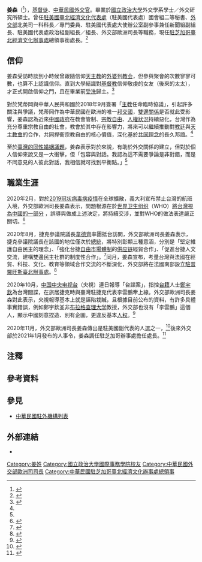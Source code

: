 {{NoteTA
|G1=Medicine
|G2=WP
|1=zh-hans:台; zh-hant:臺;
|2=zh-hans:研究生院; zh-hant:研究院; zh-tw:研究所;
|3=zh-hans:肯尼迪; zh-hant:甘迺迪;
}}

{{Infobox officeholder
| name         = 姜森<br>Johnson Sen Chiang
| sex          = 男
| Native place = 
| residence    = 
| image        = 姜森.png
| office       = {{flagicon|ROC}} 中華民國駐芝加哥處長
| premierroc   = 
| term_start   = 2021年1月
| term_end     = 
| predecessor  = [[黃鈞耀|黃鈞耀]]<ref>{{Cite web |url = https://multilingual.mofa.gov.tw/web/web_UTF-8/almanac/almanac2018/%E4%B8%AD%E8%8F%AF%E6%B0%91%E5%9C%8B107%E5%B9%B4%E5%A4%96%E4%BA%A4%E5%B9%B4%E9%91%91.pdf |title = 《中華民國107年外交年鑑》〈附錄十 中華民國駐外代表機構名錄〉 |publisher = [[中華民國外交部|中華民國外交部]] |access-date = 2021-03-08 |archive-date = 2021-12-02 |archive-url = https://web.archive.org/web/20211202064855/https://multilingual.mofa.gov.tw/web/web_UTF-8/almanac/almanac2018/%E4%B8%AD%E8%8F%AF%E6%B0%91%E5%9C%8B107%E5%B9%B4%E5%A4%96%E4%BA%A4%E5%B9%B4%E9%91%91.pdf }}</ref>
| successor    = 
| office1      = [[File:ROC_Ministry_of_Foreign_Affairs_Emblem.svg|15px]] [[中華民國外交部|中華民國外交部]]歐洲司長
| premierroc1  = 
| term_start1  = 2018年12月
| term_end1    = 2021年1月
| predecessor1 = [[高安_(台灣官員)|高安]]<ref>{{Cite web |url = https://multilingual.mofa.gov.tw/web/web_UTF-8/almanac/almanac2015/%E4%B8%AD%E8%8F%AF%E6%B0%91%E5%9C%8B104%E5%B9%B4%E5%A4%96%E4%BA%A4%E5%B9%B4%E9%91%91.pdf |title = 《中華民國104年外交年鑑》〈附錄八 外交部各單位主管名錄〉 |publisher = 中華民國外交部 |access-date = 2021-03-08 |archive-date = 2020-09-21 |archive-url = https://web.archive.org/web/20200921095135/http://multilingual.mofa.gov.tw/web/web_UTF-8/almanac/almanac2015/%E4%B8%AD%E8%8F%AF%E6%B0%91%E5%9C%8B104%E5%B9%B4%E5%A4%96%E4%BA%A4%E5%B9%B4%E9%91%91.pdf |dead-url = no }}</ref>
| successor1   = [[陳立國_(外交官)|陳立國]]<ref name="陳立國接外交部歐洲司長"/>
| constituency5 = 
| nationality  = {{ROC}}
| birth_date   = 
| birth_place  = 
| death_date   = 
| death_place  = 
| party        = 
| 父母         = 
| children     = 
| spouse       = 已婚
| profession   = [[外交官|外交官]]
| alma_mater   = [[國立政治大學|國立政治大學]]
| past         =
*[[中華民國外交部|外交部]]北美司薦任科員<br>{{Color|blue|（1999年－2003年）}}
*[[駐美國臺北經濟文化代表處|駐美國代表處]]國會組三等秘書<br>{{Color|blue|（2003年－2006年）}}
*駐美國代表處國會組二等秘書<br>{{Color|blue|（2006年－2009年）}}
*外交部北美司秘書回部辦事<br>{{Color|blue|（2009年）}}
*外交部北美司一科科長<br>{{Color|blue|（2009年－2011年）}}
*外交部北美司專門委員<br>{{Color|blue|（2012年）}}
*駐美國代表處大使辦公室副參事兼任新聞組副組長<br>{{Color|blue|（2012年－2015年）}}
*駐美國代表處政治組副組長<br>{{Color|blue|（2015年）}}
*駐美國代表處政治組組長<br>{{Color|blue|（2015年－2018年）}}
*外交部歐洲司司長<br>{{Color|blue|（2018年12月－2021年1月）}}
*[[駐芝加哥臺北經濟文化辦事處|駐芝加哥辦事處]]總領事銜處長<br>{{Color|blue|（2021年1月）}}
| educate      =
*[[國立政治大學|國立政治大學]]外交學系學士<br>{{Color|blue|（1993年）}}
*國立政治大學外交研究所碩士<br>{{Color|blue|（1996年）}}
*[[牛津大学|牛津大学]]外交人員培訓班結業<br>{{Color|blue|（1999年－2000年）}}
*{{link-en|亞太安全研究中心|Asia-Pacific Center for Security Studies}}研究員<br>{{Color|blue|（2002年）}}
*[[肯尼迪政府学院|哈佛大學甘迺迪政府學院]]經濟發展研習班結業<br>{{Color|blue|（2012年）}}
| website      = 
| footnotes    = 
}}

'''姜森'''（{{lang-en|Johnson Sen Chiang}}<ref>{{Cite web |url = https://www.roc-taiwan.org/uschi_en/post/3282.html |date = 2021-01-28 |title = Director General Johnson Sen Chiang |publisher = [[中華民國外交部|Ministry of Foreign Affairs, Republic of China (Taiwan)]] |deadurl = no |archiveurl = https://web.archive.org/web/20210307202849/https://www.roc-taiwan.org/uschi_en/post/3282.html |archivedate = 2021-03-07 |access-date = 2021-03-08 }}</ref>{{bd|||catIdx=}}），[[基督徒|基督徒]]、[[:Category:中華民國外交官|中華民國外交官]]。畢業於[[國立政治大學|國立政治大學]]外交學系學士／外交研究所碩士。曾任[[駐美國臺北經濟文化代表處|駐美國臺北經濟文化代表處]]（駐美國代表處）國會組二等秘書、[[中華民國外交部|外交部]]北美司一科科長／專門委員、駐美國代表處大使辦公室副參事兼任新聞組副組長、駐美國代表處政治組副組長／組長、外交部歐洲司長等職務，現任[[駐芝加哥臺北經濟文化辦事處|駐芝加哥臺北經濟文化辦事處]]總領事銜處長。<ref>{{Cite web |url = https://www.roc-taiwan.org/uschi/post/5539.html |date = 2021-01-28 |title = 姜森處長簡歷 |publisher = 中華民國駐外單位聯合網站 |deadurl = no |archiveurl = https://web.archive.org/web/20210307203133/https://www.roc-taiwan.org/uschi/post/5539.html |archivedate = 2021-03-07 |access-date = 2021-03-08 }}</ref>{{noteTag|name=2012年9月|2012年9月，中華民國外交部為統一駐外人員內部職稱，明定大使館、代表處設大使、公使，代表處對外仍稱代表、副代表；辦事處設總領事、副總領事，對外仍稱處長、副處長。<ref>{{Cite web |url = https://tw.news.yahoo.com/%E7%B5%B1-%E5%90%8D%E7%A8%B1-%E4%BB%A3%E8%A1%A8%E5%B0%8D%E5%85%A7%E7%A8%B1%E5%A4%A7%E4%BD%BF-133312149.html |author = 陳培煌 |date = 2012-08-31 |title = 統一名稱 代表對內稱大使 |publisher = [[Yahoo!奇摩|Yahoo!奇摩]]引用[[中央通訊社|中央通訊社]] |access-date = 2021-03-08 |archive-date = 2016-11-30 |archive-url = https://web.archive.org/web/20161130185459/https://tw.news.yahoo.com/%E7%B5%B1-%E5%90%8D%E7%A8%B1-%E4%BB%A3%E8%A1%A8%E5%B0%8D%E5%85%A7%E7%A8%B1%E5%A4%A7%E4%BD%BF-133312149.html |dead-url = no }}</ref><br>代表處館長為特任或簡任第十三職等至第十四職等者任大使銜代表、簡任第十二職等至第十三職等者任公使銜代表；辦事處長為簡任第十二職等任總領事銜處長。<ref>{{Cite web |url = https://law.moj.gov.tw/LawClass/LawAll.aspx?PCode=E0000017 |date = 2018年6月13日 |title = 駐外機構組織通則 |publisher = 全國法規資料庫 |access-date = 2022年2月25日 |archive-date = 2021年12月15日 |archive-url = https://web.archive.org/web/20211215061915/https://law.moj.gov.tw/LawClass/LawAll.aspx?PCode=E0000017 }}</ref>}}

==信仰==
姜森受訪時談到小時候曾跟隨信仰[[天主教|天主教]]的[[祖父母|外婆]]到[[教会|教会]]，但參與聚會的次數寥寥可數，也算不上認識信仰。直到大學結識對[[基督教|基督教]]信仰敬虔的女友（後來的太太），才正式開啟信仰之門，且在畢業前[[洗禮|受洗]]歸主。<ref name="外交官姜森">{{Cite web |url = https://www.ct.org.tw/1378016 |author = 洪秀玲、曾雪瀅 |date = 2021-02-03 |title = 外交官姜森工作上實踐信仰 相信台灣有神獨特眷顧 |publisher = [[基督教論壇報|基督教論壇報]] |access-date = 2021-03-08 |archive-date = 2021-03-07 |archive-url = https://web.archive.org/web/20210307023438/https://www.ct.org.tw/1378016 }}</ref>

對於梵蒂岡與中華人民共和國於2018年9月簽署「[[主教|主教]]任命臨時協議」，引起許多關注與爭議，梵蒂岡作為中華民國在歐洲的唯一[[中華民國建交列表|邦交國]]，[[中华民国－圣座关系|雙邊關係]]是否就此受影響，姜森認為近來[[中華人民共和國政府|中國政府]]在教會管制、[[中華人民共和國宗教自由度|宗教自由]]、[[中华人民共和国人权|人權狀況]]持續惡化，台灣作為充分尊重宗教自由的社會，教會於其中存在影響力，將來可以繼續推動對[[教廷|教廷]]與[[天主教會|天主教會]]的合作，共同捍衛宗教自由的核心價值，深化基於[[價值觀外交|共同理念]]的長久邦誼。<ref name="外交官姜森"/>

至於[[臺灣同性婚姻|臺灣的同性婚姻議題]]，姜森表示對於{{link-en|歐洲同性結合狀態|Recognition of same-sex unions in Europe|多數贊同的歐洲國家}}來說，有助於外交關係的建立，但對於個人信仰來說又是一大衝擊，但「包容與對話。我認為這不需要爭論是非對錯，而是不同意見的人彼此對話，我相信就可找到平衡點。」<ref name="外交官姜森"/>

==職業生涯==
2020年2月，對於[[2019冠状病毒病疫情|2019冠状病毒病疫情]]在全球擴散，義大利宣布禁止台灣的航班入境，外交部歐洲司長姜森表示，問題根源在於[[世界卫生组织|世界卫生组织]]（WHO）[[中国台湾|將台灣視為中國的一部分]] ，誤導{{link-en|義大利衛生部|Ministry of Health (Italy)}}與{{link-en|義大利民用航空局|Italian Civil Aviation Authority|民航局}}做成上述決定，將持續交涉，並對WHO的做法表達嚴正關切。<ref>{{Cite web |url = https://news.ltn.com.tw/news/life/paper/1348985 |author = 李欣芳、彭琬馨、鄭瑋奇 |date = 2020-02-02 |title = 世衛搞一中／外交部今開國際記者會 嚴正抗議 |publisher = [[自由時報|自由時報]] |access-date = 2021-03-08 |archive-date = 2020-02-02 |archive-url = https://web.archive.org/web/20200202133611/https://news.ltn.com.tw/news/life/paper/1348985 |dead-url = no }}</ref>

2020年8月，捷克參議院議長[[米洛什·维斯特奇尔|韋德齊]]率團抵台訪問，外交部歐洲司長姜森表示，捷克參議院議長在該國{{link-en|捷克憲法|Constitution of the Czech Republic|憲政體制}}的地位僅次於[[捷克总统|總統]]，將特別彰顯三種意涵，分別是「堅定維護自由民主的理念」、「強化台捷[[市场经济|自由市場體制]]的[[供应链|供应链]]經貿合作」、「促進台捷人文交流，建構雙邊民主社群的制度性合作」。<ref>{{Cite web |url = https://www.rti.org.tw/news/view/id/2075864 |author = 王照坤 |date = 2020-08-13 |title = 捷克參議長30日率團訪台 外交部：不屈服中共威權脅迫 |publisher = [[中央廣播電臺|中央廣播電臺]] |access-date = 2021-03-08 |archive-date = 2022-05-17 |archive-url = https://web.archive.org/web/20220517114438/https://www.rti.org.tw/news/view/id/2075864 }}</ref>同月，姜森宣布，考量台灣與法國在經貿、科技、文化、教育等領域合作交流的不斷深化，外交部將在法國南部設立[[駐普羅旺斯臺北辦事處|駐普羅旺斯臺北辦事處]]。<ref>{{Cite web |url = https://www.chinatimes.com/realtimenews/20200825002580-260407?chdtv |author = 楊孟立 |date = 2020-08-25 |title = 突破 外交部宣布：設立駐普羅旺斯辦事處 促台法交流 |publisher = [[中時新聞網|中時新聞網]] |access-date = 2021-03-08 |archive-date = 2022-05-17 |archive-url = https://web.archive.org/web/20220517233106/https://www.chinatimes.com/realtimenews/20200825002580-260407?chdtv }}</ref>

2020年10月，[[中国中央电视台|中国中央电视台]]（央視）連日報導「台諜案」，指控[[中華民國國民|台籍]]人士[[鄭宇欽|鄭宇欽]]為台灣間諜，在旅居捷克時與臺灣駐捷克代表李雲鵬牽上線。外交部歐洲司長姜森對此表示，央視報導基本上就是誣陷栽贓，且根據目前公布的資料，有許多具體事實錯誤，例如鄭宇欽並非[[布拉格查理大学|布拉格查理大学]]教授，外交部也沒有「李雲鵬」這個人，顯示中國刻意捏造、別有企圖，更違反基本[[人权|人权]]。<ref>{{Cite web |url = https://news.ltn.com.tw/news/politics/breakingnews/3319666 |author = 呂伊萱 |date = 2020-10-13 |title = 央視台諜報導錯誤百出 外交部：我們沒有李雲鵬這人 |publisher = 自由時報 |access-date = 2021-03-08 |archive-date = 2020-10-13 |archive-url = https://web.archive.org/web/20201013125210/https://news.ltn.com.tw/news/politics/breakingnews/3319666 |dead-url = no }}</ref>

2020年11月，外交部歐洲司長姜森傳出是駐美國副代表的人選之一，<ref>{{Cite web |url = https://www.upmedia.mg/news_info.php?SerialNo=100253 |author = 林育立 |date = 2020-11-20 |title = 【選後台美新局】誰接棒我駐美處副代表？外交高層屬意「青壯派」 |publisher = [[上報|上報]] |access-date = 2021-03-08 |archive-date = 2020-11-29 |archive-url = https://web.archive.org/web/20201129005812/https://www.upmedia.mg/news_info.php?SerialNo=100253 |dead-url = no }}</ref>後來外交部於2021年1月發布的人事令，姜森調任駐芝加哥辦事處擔任處長。<ref name="陳立國接外交部歐洲司長">{{Cite web |url = https://udn.com/news/story/6656/5205031 |author = 中央社 |date = 2021-01-26 |title = 陳立國接外交部歐洲司長 姜森調駐芝加哥處長 |publisher = [[聯合新聞網|聯合新聞網]] |access-date = 2021-03-08 |archive-date = 2022-05-17 |archive-url = https://web.archive.org/web/20220517233106/https://udn.com/news/story/6656/5205031 }}</ref>

==注釋==
{{noteFoot}}

==參考資料==
{{reflist}}

==參見==
*[[中華民國駐外機構列表|中華民國駐外機構列表]]

==外部連結==
*{{Cite web |url = https://www.youtube.com/watch?v=DUzmiHNqDzU |author = {{link-en|世界華人福音運動|Chinese Congress on World Evangelization|世界華福中心CCCOWE}} |date = 2020-05-21 |title = TIPTalk 高雄場│姜森司長《建立神的國》2020.1.10 |publisher = [[YouTube|YouTube]] |access-date = 2021-03-08 |archive-date = 2022-05-17 |archive-url = https://web.archive.org/web/20220517183730/https://www.youtube.com/watch?v=DUzmiHNqDzU }}

{{DEFAULTSORT:Chiang姜}}
[[Category:姜姓|Category:姜姓]]
[[Category:國立政治大學國際事務學院校友|Category:國立政治大學國際事務學院校友]]
[[Category:中華民國外交部歐洲司司長|Category:中華民國外交部歐洲司司長]]
[[Category:中華民國駐芝加哥臺北經濟文化辦事處總領事|Category:中華民國駐芝加哥臺北經濟文化辦事處總領事]]